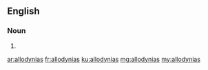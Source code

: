 ==English==

===Noun===
{{head|en|plural}}

# {{plural of|allodynia|lang=en}}

[[ar:allodynias]]
[[fr:allodynias]]
[[ku:allodynias]]
[[mg:allodynias]]
[[my:allodynias]]